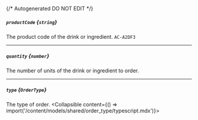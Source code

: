 {/* Autogenerated DO NOT EDIT  */}

##### `productCode` *{`string`}*
The product code of the drink or ingredient.
`AC-A2DF3`

---
##### `quantity` *{`number`}*
The number of units of the drink or ingredient to order.

---
##### `type` *{`OrderType`}*
The type of order.
<Collapsible content={() => import('/content/models/shared/order_type/typescript.mdx')}>
</Collapsible>

